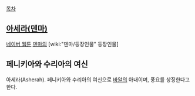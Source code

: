 [[목차]]

== [[아세라(덴마)]] ==
[[네이버 웹툰]] [[덴마]]의 [wiki:"덴마/등장인물" 등장인물]


== 페니키아와 수리아의 여신 ==
아세라(Asherah). 페니키아와 수리아의 여신으로 [[바알]]의 아내이며, 풍요를 상징한다고 한다.
